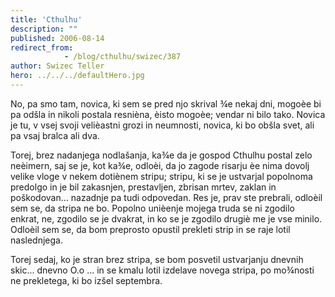 ```yaml
---
title: 'Cthulhu'
description: ""
published: 2006-08-14
redirect_from: 
            - /blog/cthulhu/swizec/387
author: Swizec Teller
hero: ../../../defaultHero.jpg
---
```

No, pa smo tam, novica, ki sem se pred njo skrival ¾e nekaj dni, mogoèe bi pa odšla in nikoli postala resnièna, èisto mogoèe; vendar ni bilo tako. Novica je tu, v vsej svoji velièastni grozi in neumnosti, novica, ki bo obšla svet, ali pa vsaj bralca ali dva.  
  
Torej, brez nadanjega nodlašanja, ka¾e da je gospod Cthulhu postal zelo neèimern, saj se je, kot ka¾e, odloèi, da jo zagode risarju èe nima dovolj velike vloge v nekem dotiènem stripu; stripu, ki se je ustvarjal popolnoma predolgo in je bil zakasnjen, prestavljen, zbrisan mrtev, zaklan in poškodovan... nazadnje pa tudi odpovedan. Res je, prav ste prebrali, odloèil sem se, da stripa ne bo. Popolno unièenje mojega truda se ni zgodilo enkrat, ne, zgodilo se je dvakrat, in ko se je zgodilo drugiè me je vse minilo. Odloèil sem se, da bom preprosto opustil prekleti strip in se raje lotil naslednjega.  
  
Torej sedaj, ko je stran brez stripa, se bom posvetil ustvarjanju dnevnih skic... dnevno O.o ... in se kmalu lotil izdelave novega stripa, po mo¾nosti ne prekletega, ki bo izšel septembra.